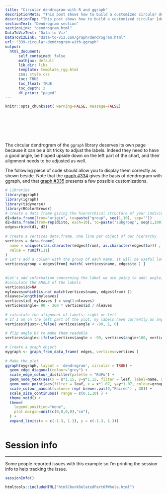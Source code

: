 ```yaml
---
title: "Circular dendrogram with R and ggraph"
descriptionMeta: "This post shows how to build a customized circular dendrogram using R and the ggraph package. It provides explanation and reproducible code."
descriptionTop: "This post shows how to build a customized circular [dendrogram](dendrogram.html) using R and the `ggraph` package. It provides explanation and reproducible code."
sectionText: "Dendrogram section"
sectionLink: "dendrogram.html"
DataToVizText: "Data to Viz"
DataToVizLink: "data-to-viz.com/graph/dendrogram.html"
url: "339-circular-dendrogram-with-ggraph"
output:
  html_document:
      self_contained: false    
      mathjax: default
      lib_dir: libs
      template: template_rgg.html
      css: style.css
      toc: TRUE
      toc_float: TRUE
      toc_depth: 2
      df_print: "paged"
---
```



```r
knitr::opts_chunk$set( warning=FALSE, message=FALSE)
```

<div class="container" style="padding-top: 80px;">





<div class = "row">

<div class = "col-md-6  col-sm-12 align-self-center">

The circular dendrogram of the `ggraph` library deserves its own page because it can be a bit tricky to adjust the labels. Indeed they need to have a good angle, be flipped upside down on the left part of the chart, and their alignment needs to be adjusted as well.

The following piece of code should allow you to display them correctly as shown beside. Note that the [graph #334](334-basic-dendrogram-with-ggraph.html) gives the basis of dendrogram with ggraph, and that [graph #335](335-custom-ggraph-dendrogram.html) presents a few possible customizations.

</div>


<div class = "col-md-6  col-sm-12">

```r
# Libraries
library(ggraph)
library(igraph)
library(tidyverse)
library(RColorBrewer) 
# create a data frame giving the hierarchical structure of your individuals
d1=data.frame(from="origin", to=paste("group", seq(1,10), sep=""))
d2=data.frame(from=rep(d1$to, each=10), to=paste("subgroup", seq(1,100), sep="_"))
edges=rbind(d1, d2)
 
# create a vertices data.frame. One line per object of our hierarchy
vertices = data.frame(
  name = unique(c(as.character(edges$from), as.character(edges$to))) , 
  value = runif(111)
) 
# Let's add a column with the group of each name. It will be useful later to color points
vertices$group = edges$from[ match( vertices$name, edges$to ) ]
 
 
#Let's add information concerning the label we are going to add: angle, horizontal adjustement and potential flip
#calculate the ANGLE of the labels
vertices$id=NA
myleaves=which(is.na( match(vertices$name, edges$from) ))
nleaves=length(myleaves)
vertices$id[ myleaves ] = seq(1:nleaves)
vertices$angle= 90 - 360 * vertices$id / nleaves
 
# calculate the alignment of labels: right or left
# If I am on the left part of the plot, my labels have currently an angle < -90
vertices$hjust<-ifelse( vertices$angle < -90, 1, 0)
 
# flip angle BY to make them readable
vertices$angle<-ifelse(vertices$angle < -90, vertices$angle+180, vertices$angle)
 
# Create a graph object
mygraph <- graph_from_data_frame( edges, vertices=vertices )
 
# Make the plot
ggraph(mygraph, layout = 'dendrogram', circular = TRUE) + 
  geom_edge_diagonal(colour="grey") +
  scale_edge_colour_distiller(palette = "RdPu") +
  geom_node_text(aes(x = x*1.15, y=y*1.15, filter = leaf, label=name, angle = angle, hjust=hjust, colour=group), size=2.7, alpha=1) +
  geom_node_point(aes(filter = leaf, x = x*1.07, y=y*1.07, colour=group, size=value, alpha=0.2)) +
  scale_colour_manual(values= rep( brewer.pal(9,"Paired") , 30)) +
  scale_size_continuous( range = c(0.1,10) ) +
  theme_void() +
  theme(
    legend.position="none",
    plot.margin=unit(c(0,0,0,0),"cm"),
  ) +
  expand_limits(x = c(-1.3, 1.3), y = c(-1.3, 1.3))
```
</div>
</div>



```r
```




# Session info
***
Some people reported issues with this example so I'm printing the session info to help tracking the issue.
```r
sessionInfo()
```







<!-- Close container -->
</div>




```r
htmltools::includeHTML("htmlChunkRelatedPartOfWhole.html")
```

